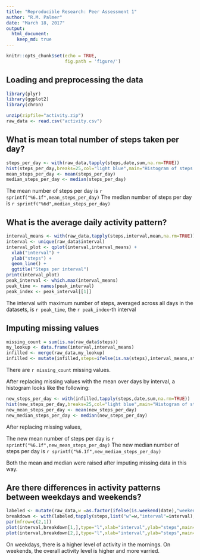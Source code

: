 ```yaml
---
title: "Reproducible Research: Peer Assessment 1"
author: "R.M. Palmer"
date: "March 18, 2017"
output: 
  html_document:
    keep_md: true
---
```

```r
knitr::opts_chunk$set(echo = TRUE,
                      fig.path = 'figure/')
```


## Loading and preprocessing the data
```r
library(plyr)
library(ggplot2)
library(chron)

unzip(zipfile="activity.zip")
raw_data <- read.csv("activity.csv")

```

## What is mean total number of steps taken per day?
```r
steps_per_day <- with(raw_data,tapply(steps,date,sum,na.rm=TRUE))
hist(steps_per_day,breaks=25,col="light blue",main="Histogram of steps in original data")
mean_steps_per_day <- mean(steps_per_day)
median_steps_per_day <- median(steps_per_day)
```

The mean number of steps per day is `r sprintf("%6.1f",mean_steps_per_day)`
The median number of steps per day is `r sprintf("%6d",median_steps_per_day)`

## What is the average daily activity pattern?
```r
interval_means <- with(raw_data,tapply(steps,interval,mean,na.rm=TRUE))
interval <- unique(raw_data$interval)
interval_plot <- qplot(interval,interval_means) + 
  xlab("interval") + 
  ylab("steps") + 
  geom_line() + 
  ggtitle("Steps per interval")
print(interval_plot)
peak_interval <- which.max(interval_means)
peak_time <- names(peak_interval)
peak_index <- peak_interval[[1]]
```

The interval with maximum number of steps, averaged across all days in the datasets, is `r peak_time`, the `r peak_index`-th interval

## Imputing missing values
```r
missing_count = sum(is.na(raw_data$steps))
my_lookup <- data.frame(interval,interval_means)
infilled <- merge(raw_data,my_lookup)
infilled <- mutate(infilled,steps=ifelse(is.na(steps),interval_means,steps))
```

There are `r missing_count` missing values.

After replacing missing values with the mean over days by interval, a histogram looks like the following:

```r
new_steps_per_day <- with(infilled,tapply(steps,date,sum,na.rm=TRUE))
hist(new_steps_per_day,breaks=25,col="light blue",main="Histogram of steps in infilled data")
new_mean_steps_per_day <- mean(new_steps_per_day)
new_median_steps_per_day <- median(new_steps_per_day)

```

After replacing missing values,  

The new mean number of steps per day is `r sprintf("%6.1f",new_mean_steps_per_day)`
The new median number of steps per day is `r sprintf("%6.1f",new_median_steps_per_day)` 

Both the mean and median were raised after imputing missing data in this way.

## Are there differences in activity patterns between weekdays and weekends?
```r

labeled <- mutate(raw_data,w =as.factor(ifelse(is.weekend(date),"weekend","weekday")))
breakdown <- with(labeled,tapply(steps,list("w"=w,"interval"=interval),mean,na.rm=TRUE))
par(mfrow=c(2,1))
plot(interval,breakdown[1,],type="l",xlab="interval",ylab="steps",main="Weekday Pattern")
plot(interval,breakdown[2,],type="l",xlab="interval",ylab="steps",main="Weekend Pattern")
```

On weekdays, there is a higher level of activity in the mornings.  On weekends, the overall activity level is higher and more varried.
